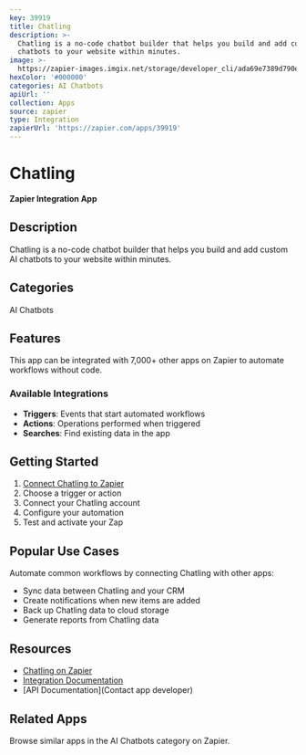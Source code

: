 ```yaml
---
key: 39919
title: Chatling
description: >-
  Chatling is a no-code chatbot builder that helps you build and add custom AI
  chatbots to your website within minutes.
image: >-
  https://zapier-images.imgix.net/storage/developer_cli/ada69e7389d790ef25f250a1379acced.png?auto=format%2Ccompress&ixlib=python-3.0.0&q=50
hexColor: '#000000'
categories: AI Chatbots
apiUrl: ''
collection: Apps
source: zapier
type: Integration
zapierUrl: 'https://zapier.com/apps/39919'
---
```

# Chatling

**Zapier Integration App**

## Description

Chatling is a no-code chatbot builder that helps you build and add custom AI chatbots to your website within minutes.

## Categories

AI Chatbots

## Features

This app can be integrated with 7,000+ other apps on Zapier to automate workflows without code.

### Available Integrations

- **Triggers**: Events that start automated workflows
- **Actions**: Operations performed when triggered
- **Searches**: Find existing data in the app

## Getting Started

1. [Connect Chatling to Zapier](https://zapier.com/apps/39919)
2. Choose a trigger or action
3. Connect your Chatling account
4. Configure your automation
5. Test and activate your Zap

## Popular Use Cases

Automate common workflows by connecting Chatling with other apps:

- Sync data between Chatling and your CRM
- Create notifications when new items are added
- Back up Chatling data to cloud storage
- Generate reports from Chatling data

## Resources

- [Chatling on Zapier](https://zapier.com/apps/39919)
- [Integration Documentation](https://zapier.com/apps/39919/integrations)
- [API Documentation](Contact app developer)

## Related Apps

Browse similar apps in the AI Chatbots category on Zapier.
